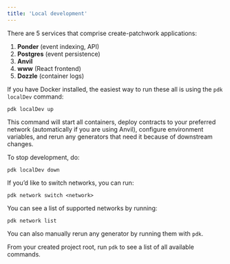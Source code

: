 ```yaml
---
title: 'Local development'
---
```

There are 5 services that comprise create-patchwork applications:

1. **Ponder** (event indexing, API)
2. **Postgres** (event persistence)
3. **Anvil**
4. **www** (React frontend)
5. **Dozzle** (container logs)

If you have Docker installed, the easiest way to run these all is using the `pdk localDev` command:

```shell
pdk localDev up
```

This command will start all containers, deploy contracts to your preferred network (automatically if you are using Anvil), configure environment variables, and rerun any generators that need it because of downstream changes.

To stop development, do:

```shell
pdk localDev down
```

If you’d like to switch networks, you can run:

```shell
pdk network switch <network>
```

You can see a list of supported networks by running:

```shell
pdk network list
```

You can also manually rerun any generator by running them with `pdk`.

From your created project root, run `pdk` to see a list of all available commands.